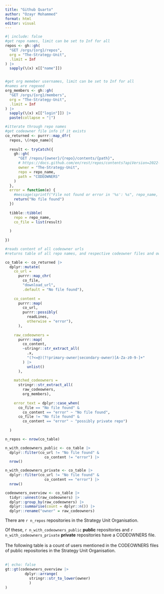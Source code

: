 ```yaml
---
title: "Github Quarto"
author: "Ozayr Mohammed"
format: html
editor: visual
---
```


```r
#| include: false
#get repo names, limit can be set to Inf for all 
repos <- gh::gh(
  "GET /orgs/{org}/repos",
  org = "The-Strategy-Unit",
  .limit = Inf
) |> 
  sapply(\(x) x[["name"]])


#get org memeber usernames, limit can be set to Inf for all 
#names are regexed
org_members <- gh::gh(
  "GET /orgs/{org}/members",
  org = "The-Strategy-Unit",
  .limit = Inf
) |> 
  sapply(\(x) x[["login"]]) |>
  paste(collapse = "|")

#itterate through repo names 
#get codeowner file info if it exists
co_returned <- purrr::map_dfr(
  repos, \(repo_name){
  
  result <- tryCatch({
    gh::gh(
      "GET /repos/{owner}/{repo}/contents/{path}",
      # https://docs.github.com/en/rest/repos/contents?apiVersion=2022-11-28#get-repository-content
      owner = "The-Strategy-Unit",
      repo = repo_name,  
      path = "CODEOWNERS"
    )
  },
  error = function(e) {
    #message(sprintf("File not found or error in '%s': %s", repo_name, e$message))
    return("No file found")
  })
  
  tibble::tibble(
    repo = repo_name, 
    co_file = list(result)
    
  )
  
})

#reads content of all codeowner urls
#returns table of all repo names, and respective codeowner files and owners if they exists

co_table <- co_returned |> 
  dplyr::mutate(
    co_url = 
      purrr::map_chr(
        co_file, 
        "download_url",
        .default = "No file found"),
    
    co_content = 
      purrr::map(
        co_url,
        purrr::possibly(
          readLines,
          otherwise = "error"),
      ),
    
    raw_codeowners =
      purrr::map(
        co_content,
        ~stringr::str_extract_all(
          .x,
          "(?<=@)(?!primary-owner|secondary-owner)[A-Za-z0-9-]+"
        ) |>
          unlist()
      ),
    
    matched_codeowners = 
      stringr::str_extract_all(
        raw_codeowners, 
        org_members),
    
    error_text = dplyr::case_when(
      co_file == "No file found" &
        co_content == "error" ~ "No file found",
      co_file != "No file found" &
        co_content == "error" ~ "possibly private repo")
    
  )

n_repos <- nrow(co_table)

n_with_codeowners_public <- co_table |> 
  dplyr::filter(co_url != "No file found" &
                  co_content != "error") |> 
  nrow()

n_with_codeowners_private <- co_table |> 
  dplyr::filter(co_url != "No file found" &
                  co_content == "error") |> 
  nrow()

codeowners_overview <- co_table |> 
  tidyr::unnest(raw_codeowners) |> 
  dplyr::group_by(raw_codeowners) |> 
  dplyr::summarise(count = dplyr::n()) |> 
  dplyr::rename("owner" = raw_codeowners)

```

There are `r n_repos` repositories in the Strategy Unit Organisation.\

Of these, `r n_with_codeowners_public` **public** repositories and `r n_with_codeowners_private` **private** repositories have a CODEOWNERS file.\
\
The following table is a count of users mentioned in the CODEOWNERS files of public repositories in the Strategy Unit Organisation.\
\
```r
#| echo: false
gt::gt(codeowners_overview |> 
         dplyr::arrange(
           stringr::str_to_lower(owner)
           )
)
```


